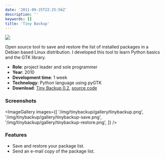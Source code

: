 ```yaml
---
date: '2011-09-25T22:25:56Z'
description: ''
keywords: []
title: 'Tiny Backup'
---
```


![](/img/tiny-backup/tiny-backup1.webp)

Open source tool to save and restore the list of installed packages in a Debian based Linux distribution. I developed this tool to learn Python basics and the GTK library.

- **Role**: project leader and sole programmer
- **Year**: 2010
- **Development time**: 1 week
- **Technology**: Python language using pyGTK
- **Download**: [Tiny Backup 0.2](http://code.google.com/p/python-tiny-backup/downloads/detail?name=tinybackup-0.2.tar.gz&can=2&q=), [source code](http://code.google.com/p/python-tiny-backup/source/browse/)

### Screenshots

<ImageGallery
  images={[
    '/img/tinybackup/gallery/tinybackup.png',
    '/img/tinybackup/gallery/tinybackup-save.png',
    '/img/tinybackup/gallery/tinybackup-restore.png',
  ]}
/>

### Features

- Save and restore your package list.
- Send an e-mail copy of the package list.
